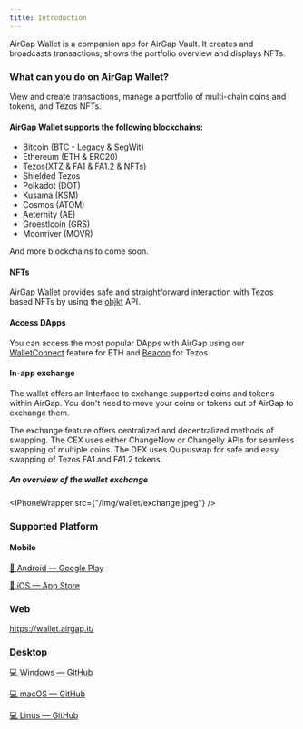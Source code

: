 ```yaml
---
title: Introduction
---
```



AirGap Wallet is a companion app for AirGap Vault. It creates and broadcasts transactions, shows the portfolio overview and displays NFTs.

### What can you do on AirGap Wallet?

View and create transactions, manage a portfolio of multi-chain coins and tokens, and Tezos NFTs.

#### AirGap Wallet supports the following blockchains:

- Bitcoin (BTC - Legacy & SegWit)
- Ethereum (ETH & ERC20)
- Tezos(XTZ & FA1 & FA1.2 & NFTs)
- Shielded Tezos
- Polkadot (DOT)
- Kusama (KSM)
- Cosmos (ATOM)
- Aeternity (AE)
- Groestlcoin (GRS)
- Moonriver (MOVR)

And more blockchains to come soon.

#### NFTs

AirGap Wallet provides safe and straightforward interaction with Tezos based NFTs by using the [objkt](https://objkt.com/) API.

#### Access DApps

You can access the most popular DApps with AirGap using our [WalletConnect](https://walletconnect.com/) feature for ETH and [Beacon](https://www.walletbeacon.io/) for Tezos.

#### In-app exchange

The wallet offers an Interface to exchange supported coins and tokens within AirGap. You don't need to move your coins or tokens out of AirGap to exchange them.

The exchange feature offers centralized and decentralized methods of swapping. The CEX uses either ChangeNow or Changelly APIs for seamless swapping of multiple coins. The DEX uses Quipuswap for safe and easy swapping of Tezos FA1 and FA1.2 tokens.

##### An overview of the wallet exchange

<IPhoneWrapper src={"/img/wallet/exchange.jpeg"} />

### Supported Platform

#### Mobile

[📱 Android — Google Play](https://play.google.com/store/apps/details?id=it.airgap.wallet)

[📱 iOS — App Store](https://itunes.apple.com/us/app/airgap-vault-secure-secrets/id1417126841?l=de&ls=1&mt=8)

### Web

https://wallet.airgap.it/

### Desktop

[💻 Windows — GitHub](https://github.com/airgap-it/airgap-wallet/releases/download/v3.10.0/airgap-wallet-3.10.0.exe)

[💻 macOS — GitHub](https://github.com/airgap-it/airgap-wallet/releases/download/v3.10.0/airgap-wallet-3.10.0.dmg)

[💻 Linus — GitHub](https://github.com/airgap-it/airgap-wallet/releases/download/v3.10.0/airgap-wallet-3.10.0.AppImage)
